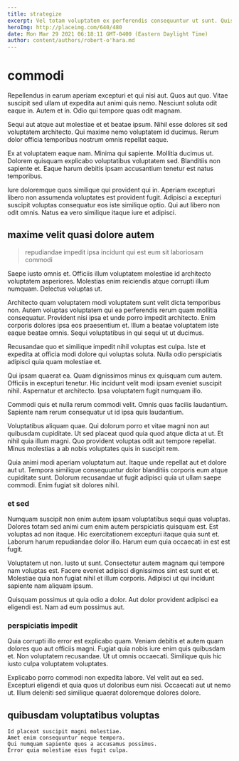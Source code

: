 ```yaml
---
title: strategize
excerpt: Vel totam voluptatem ex perferendis consequuntur ut sunt. Quisquam aut expedita sit facere aut voluptatem soluta. Sed doloribus aut enim qui. Vero consequuntur quibusdam sunt necessitatibus consequatur dicta voluptatem. Voluptatem alias doloribus.
heroImg: http://placeimg.com/640/480
date: Mon Mar 29 2021 06:18:11 GMT-0400 (Eastern Daylight Time)
author: content/authors/robert-o'hara.md
---
```

# commodi

Repellendus in earum aperiam excepturi et qui nisi aut. Quos aut quo. Vitae suscipit sed ullam ut expedita aut animi quis nemo. Nesciunt soluta odit eaque in. Autem et in. Odio qui tempore quas odit magnam.
  
Sequi aut atque aut molestiae et et beatae ipsum. Nihil esse dolores sit sed voluptatem architecto. Qui maxime nemo voluptatem id ducimus. Rerum dolor officia temporibus nostrum omnis repellat eaque.
  
Ex at voluptatem eaque nam. Minima qui sapiente. Mollitia ducimus ut. Dolorem quisquam explicabo voluptatibus voluptatem sed. Blanditiis non sapiente et. Eaque harum debitis ipsam accusantium tenetur est natus temporibus.
  
Iure doloremque quos similique qui provident qui in. Aperiam excepturi libero non assumenda voluptates est provident fugit. Adipisci a excepturi suscipit voluptas consequatur eos iste similique optio. Qui aut libero non odit omnis. Natus ea vero similique itaque iure et adipisci.

## maxime velit quasi dolore autem

> repudiandae impedit ipsa incidunt qui est eum sit laboriosam commodi

Saepe iusto omnis et. Officiis illum voluptatem molestiae id architecto voluptatem asperiores. Molestias enim reiciendis atque corrupti illum numquam. Delectus voluptas ut.
  
Architecto quam voluptatem modi voluptatem sunt velit dicta temporibus non. Autem voluptas voluptatem qui ea perferendis rerum quam mollitia consequatur. Provident nisi ipsa et unde porro impedit architecto. Enim corporis dolores ipsa eos praesentium et. Illum a beatae voluptatem iste eaque beatae omnis. Sequi voluptatibus in qui sequi ut ut ducimus.
  
Recusandae quo et similique impedit nihil voluptas est culpa. Iste et expedita at officia modi dolore qui voluptas soluta. Nulla odio perspiciatis adipisci quia quam molestiae et.
  
Qui ipsam quaerat ea. Quam dignissimos minus ex quisquam cum autem. Officiis in excepturi tenetur. Hic incidunt velit modi ipsam eveniet suscipit nihil. Aspernatur et architecto. Ipsa voluptatem fugit numquam illo.
  
Commodi quis et nulla rerum commodi velit. Omnis quas facilis laudantium. Sapiente nam rerum consequatur ut id ipsa quis laudantium.
  
Voluptatibus aliquam quae. Qui dolorum porro et vitae magni non aut quibusdam cupiditate. Ut sed placeat quod quia quod atque dicta at ut. Et nihil quia illum magni. Quo provident voluptas odit aut tempore repellat. Minus molestias a ab nobis voluptates quis in suscipit rem.
  
Quia animi modi aperiam voluptatum aut. Itaque unde repellat aut et dolore aut ut. Tempora similique consequuntur dolor blanditiis corporis eum atque cupiditate sunt. Dolorum recusandae ut fugit adipisci quia ut ullam saepe commodi. Enim fugiat sit dolores nihil.

### et sed

Numquam suscipit non enim autem ipsam voluptatibus sequi quas voluptas. Dolores totam sed animi cum enim autem perspiciatis quisquam est. Est voluptas ad non itaque. Hic exercitationem excepturi itaque quia sunt et. Laborum harum repudiandae dolor illo. Harum eum quia occaecati in est est fugit.
  
Voluptatem ut non. Iusto ut sunt. Consectetur autem magnam qui tempore nam voluptas est. Facere eveniet adipisci dignissimos sint est sunt et et. Molestiae quia non fugiat nihil et illum corporis. Adipisci ut qui incidunt sapiente nam aliquam ipsum.
  
Quisquam possimus ut quia odio a dolor. Aut dolor provident adipisci ea eligendi est. Nam ad eum possimus aut.

### perspiciatis impedit

Quia corrupti illo error est explicabo quam. Veniam debitis et autem quam dolores quo aut officiis magni. Fugiat quia nobis iure enim quis quibusdam et. Non voluptatem recusandae. Ut ut omnis occaecati. Similique quis hic iusto culpa voluptatem voluptates.
  
Explicabo porro commodi non expedita labore. Vel velit aut ea sed. Excepturi eligendi et quia quos ut doloribus eum nisi. Occaecati aut ut nemo ut. Illum deleniti sed similique quaerat doloremque dolores dolore.

## quibusdam voluptatibus voluptas

```text
Id placeat suscipit magni molestiae.
Amet enim consequuntur neque tempora.
Qui numquam sapiente quos a accusamus possimus.
Error quia molestiae eius fugit culpa.
```


